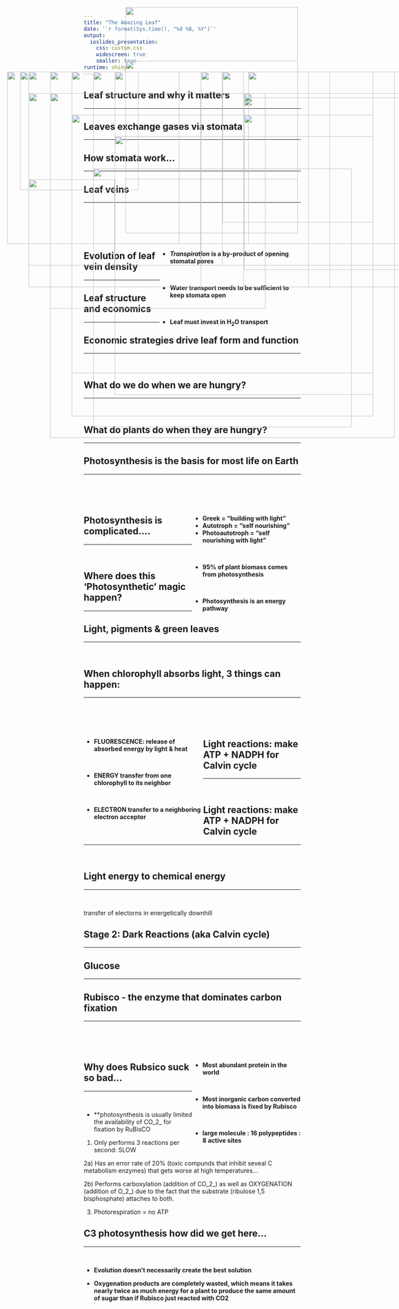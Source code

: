 ```yaml
---
title: "The Amazing Leaf"
date: '`r format(Sys.time(), "%d %B, %Y")`'
output: 
  ioslides_presentation:
    css: custom.css
    widescreen: true
    smaller: true
runtime: shiny
---
```


##

<IMG STYLE="position:absolute; TOP:50px; LEFT:325px; WIDTH:400px; HEIGHT:6000x" SRC="images/plantbiomass.png">

## Leaf structure and why it matters
<hr>

<IMG STYLE="position:absolute; TOP:200px; LEFT:200px; WIDTH:700px; HEIGHT:500x" SRC="images/leaf_structure.jpg">

## Leaves exchange gases via stomata
<hr>

<IMG STYLE="position:absolute; TOP:250px; LEFT:100px; WIDTH:400px; HEIGHT:400x" SRC="images/stomata.png">

<IMG STYLE="position:absolute; TOP:200px; LEFT:550px; WIDTH:350px; HEIGHT:450x" SRC="images/stomatal_evolution.jpg">


## How stomata work...
<hr>

<IMG STYLE="position:absolute; TOP:200px; LEFT:100px; WIDTH:500px; HEIGHT:400x" SRC="images/stomata4a.jpg">

<IMG STYLE="position:absolute; TOP:200px; LEFT:500px; WIDTH:500px; HEIGHT:400x" SRC="images/stomata4b.jpg">

## Leaf veins
<hr>
<br/>
<br/>
<br/>
<br/>

<div style="float: right; width: 65%;">
* **_Transpiration_ is a by‐product of opening stomatal pores**

<br/>

* **Water transport needs to be sufficient to keep stomata open** 

<br/>

* **Leaf must invest in H~2~O transport**

</div>

<IMG STYLE="position:absolute; TOP:200px; LEFT:80px; WIDTH:275px; HEIGHT:400x" SRC="images/leafveins.jpg">

## Evolution of leaf vein density
<hr>

<IMG STYLE="position:absolute; TOP:250px; LEFT:150px; WIDTH:800px; HEIGHT:400x" SRC="images/vein_evolution.jpg">

## Leaf structure and economics
<hr>

<IMG STYLE="position:absolute; TOP:175px; LEFT:325px; WIDTH:400px; HEIGHT:300x" SRC="images/stomata5.jpg">

<IMG STYLE="position:absolute; TOP:425px; LEFT:250px; WIDTH:600px; HEIGHT:300x" SRC="images/vein_density.jpg">

## Economic strategies drive leaf form and function
<hr>
<br/>

<IMG STYLE="position:absolute; TOP:200px; LEFT:150px; WIDTH:900px; HEIGHT:400px" SRC="images/leafeconomics.jpeg">

## What do we do when we are hungry?
<hr>
<br/>

<IMG STYLE="position:absolute; TOP:250px; LEFT:150px; WIDTH:400px; HEIGHT:250x" SRC="images/hangry.png">

<IMG STYLE="position:absolute; TOP:250px; LEFT:600px; WIDTH:400px; HEIGHT:400x" SRC="images/fastfood.jpg">

## What do plants do when they are hungry?
<hr>
    
<IMG STYLE="position:absolute; TOP:300px; LEFT:200px; WIDTH:700px; HEIGHT:500x" SRC="images/candy.png">

## Photosynthesis is the basis for most life on Earth
<hr>
<br/>
<br/>
<br/>

<div style="float: right; width: 50%;">

* **Greek = “building with light”**
* **Autotroph = “self nourishing”**
* **Photoautotroph = “self nourishing with light”**

<br/>

* **95% of plant biomass comes from photosynthesis**

<br/>

* **Photosynthesis is an energy pathway**

 </div>
 
<IMG STYLE="position:absolute; TOP:200px; LEFT:50px; WIDTH:400px; HEIGHT:400x" SRC="images/leaf_solar.jpg">

## Photosynthesis is complicated....
<hr>
<br/>

<IMG STYLE="position:absolute; TOP:200px; LEFT:250px; WIDTH:500px; HEIGHT:500px" SRC="images/scholar.jpg">

## Where does this 'Photosynthetic' magic happen?
<hr>

<IMG STYLE="position:absolute; TOP:250px; LEFT:100px; WIDTH:400px; HEIGHT:400x" SRC="images/chlroplasts.png">

<IMG STYLE="position:absolute; TOP:260px; LEFT:600px; WIDTH:400px; HEIGHT:400x" SRC="images/chlroplasts3.png">

## Light, pigments & green leaves
<hr>
<br/>

<IMG STYLE="position:absolute; TOP:200px; LEFT:300px; WIDTH:500px; HEIGHT:500x" SRC="images/light_spectrum.jpg">

## When chlorophyll absorbs light, 3 things can happen:
<hr>
<br/>
<br/>
<br/>

<div style="float: left; width: 55%;">

* **FLUORESCENCE: release of absorbed energy by light & heat**

<br/>

* **ENERGY transfer from one chlorophyll to its neighbor**

<br/>

* **ELECTRON transfer to a neighboring electron acceptor**

 </div>

<IMG STYLE="position:absolute; TOP:200px; LEFT:610px; WIDTH:400px; HEIGHT:400x" SRC="images/chlroplasts_light.png">
 
## Light reactions: make ATP + NADPH for Calvin cycle
<hr>
<br/>

<IMG STYLE="position:absolute; TOP:250px; LEFT:150px; WIDTH:800px; HEIGHT:400x" SRC="images/photosystems2.png">

## Light reactions: make ATP + NADPH for Calvin cycle
<hr>
<br/>

<IMG STYLE="position:absolute; TOP:250px; LEFT:150px; WIDTH:500px; HEIGHT:500x" SRC="images/lightreaction4.png">

## Light energy to chemical energy 
<hr>
<br/>

transfer of electorns in energetically downhill

<IMG STYLE="position:absolute; TOP:250px; LEFT:150px; WIDTH:800px; HEIGHT:400px" SRC="images/lightreaction3.png">

## Stage 2: Dark Reactions (aka Calvin cycle)
<hr>

<IMG STYLE="position:absolute; TOP:200px; LEFT:100px; WIDTH:450px; HEIGHT:450px" SRC="images/photosynthesis.jpg">


<IMG STYLE="position:absolute; TOP:200px; LEFT:500px; WIDTH:450px; HEIGHT:450px" SRC="images/calvin.jpg">

## Glucose
<hr>

<IMG STYLE="position:absolute; TOP:200px; LEFT:500px; WIDTH:450px; HEIGHT:450px" SRC="images/equation2.png">

## Rubisco - the enzyme that dominates carbon fixation
<hr>
<br/>
<br/>
<br/>

<IMG STYLE="position:absolute; TOP:250px; LEFT:100px; WIDTH:400px; HEIGHT:400px" SRC="images/rubisco.jpg">

<div style="float: right; width: 50%;">

* **Most abundant protein in the world**

<br/>

* **Most inorganic carbon converted into biomass is fixed by Rubisco**

<br/>

* **large molecule : 16 polypeptides : 8 active sites**

</div>

## Why does Rubsico suck so bad...
<hr>
<br/>

* **photosynthesis is usually limited  the availability of CO_2_ for fixation by RuBisCO

1) Only performs 3 reactions per second: SLOW

2a) Has an error rate of 20% (toxic compunds that inhibit seveal C metabolism enzymes) that gets worse at high temperatures...

2b) Performs carboxylation (addition of CO_2_) as well as OXYGENATION (addition of O_2_) due to the fact that the substrate (ribulose 1,5 bisphosphate) attaches to both. 

3) Photorespiration = no ATP

<IMG STYLE="position:absolute; TOP:250px; LEFT:600px; WIDTH:400px; HEIGHT:400x" SRC="images/photo.jpg">

<IMG STYLE="position:absolute; TOP:450px; LEFT:100px; WIDTH:200px; HEIGHT:200x" SRC="images/rubisco2.jpg">

## C3 photosynthesis how did we get here...
<hr>
<br/>

* **Evolution doesn't necessarily create the best solution**

<IMG STYLE="position:absolute; TOP:350px; LEFT:300px; WIDTH:600px; HEIGHT:400x" SRC="images/photorespiration.jpeg">

* **Oxygenation products are completely wasted, which means it takes nearly twice as much energy for a plant to produce the same amount of sugar than if Rubisco just reacted with CO2**

<IMG STYLE="position:absolute; TOP:300px; LEFT:600px; WIDTH:300px; HEIGHT:300x" SRC="images/photosystems.png">
 